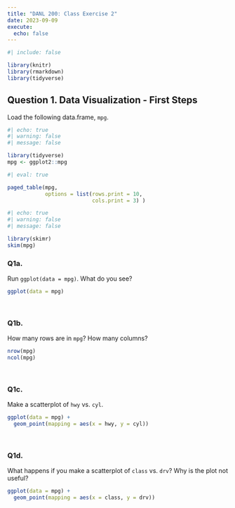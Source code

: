 ```yaml
---
title: "DANL 200: Class Exercise 2"
date: 2023-09-09
execute: 
  echo: false
---
```

```r
#| include: false

library(knitr)
library(rmarkdown)
library(tidyverse)
```

## Question 1. Data Visualization - First Steps

Load the following data.frame, `mpg`.
```r
#| echo: true
#| warning: false
#| message: false

library(tidyverse)
mpg <- ggplot2::mpg
```


```r
#| eval: true

paged_table(mpg, 
            options = list(rows.print = 10,
                           cols.print = 3) )
```

```r
#| echo: true
#| warning: false
#| message: false

library(skimr)
skim(mpg)
```



### Q1a. 
Run `ggplot(data = mpg)`. What do you see?
```r
ggplot(data = mpg)
```

<br>

### Q1b.
How many rows are in `mpg`? How many columns?
```r
nrow(mpg)
ncol(mpg)
```

<br>


### Q1c.
Make a scatterplot of `hwy` vs. `cyl`.

```r
ggplot(data = mpg) +
  geom_point(mapping = aes(x = hwy, y = cyl))
```

<br>

### Q1d.
What happens if you make a scatterplot of `class` vs. `drv`? Why is the plot not useful?


```r
ggplot(data = mpg) +
  geom_point(mapping = aes(x = class, y = drv))
```
